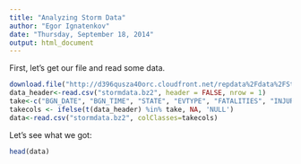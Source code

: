 ```yaml
---
title: "Analyzing Storm Data"
author: "Egor Ignatenkov"
date: "Thursday, September 18, 2014"
output: html_document
---
```


First, let's get our file and read some data.

```r
download.file("http://d396qusza40orc.cloudfront.net/repdata%2Fdata%2FStormData.csv.bz2", "stormdata.bz2")
data_header<-read.csv("stormdata.bz2", header = FALSE, nrow = 1)
take<-c("BGN_DATE", "BGN_TIME", "STATE", "EVTYPE", "FATALITIES", "INJURIES", "PROPDMG", "CROPDMG")
takecols <- ifelse(t(data_header) %in% take, NA, 'NULL')
data<-read.csv("stormdata.bz2", colClasses=takecols)
```

Let's see what we got:

```r
head(data)
```